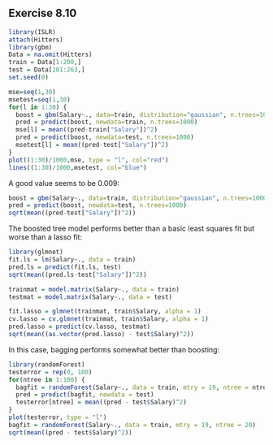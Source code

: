 Exercise 8.10
-------------

```r
library(ISLR)
attach(Hitters)
library(gbm)
Data = na.omit(Hitters)
train = Data[1:200,]
test = Data[201:263,]
set.seed(0)
```

```r
mse=seq(1,30)
msetest=seq(1,30)
for(l in 1:30) {
  boost = gbm(Salary~., data=train, distribution="gaussian", n.trees=1000, shrinkage=l/1000)
  pred = predict(boost, newdata=train, n.trees=1000)
  mse[l] = mean((pred-train["Salary"])^2)
  pred = predict(boost, newdata=test, n.trees=1000)
  msetest[l] = mean((pred-test["Salary"])^2)
}
plot((1:30)/1000,mse, type = "l", col="red")
lines((1:30)/1000,msetest, col="blue")
```

A good value seems to be 0.009:

```r
boost = gbm(Salary~., data=train, distribution="gaussian", n.trees=10000, shrinkage=0.009)
pred = predict(boost, newdata=test, n.trees=1000)
sqrt(mean((pred-test["Salary"])^2))
```

The boosted tree model performs better than a basic least squares fit but worse than a lasso fit:
```r
library(glmnet)
fit.ls = lm(Salary~., data = train)
pred.ls = predict(fit.ls, test)
sqrt(mean((pred.ls-test["Salary"])^2))

trainmat = model.matrix(Salary~., data = train)
testmat = model.matrix(Salary~., data = test)

fit.lasso = glmnet(trainmat, train$Salary, alpha = 1)
cv.lasso = cv.glmnet(trainmat, train$Salary, alpha = 1)
pred.lasso = predict(cv.lasso, testmat)
sqrt(mean((as.vector(pred.lasso) - test$Salary)^2))
```

In this case, bagging performs somewhat better than boosting:

```r
library(randomForest)
testerror = rep(0, 100)
for(ntree in 1:100) {
  bagfit = randomForest(Salary~., data = train, mtry = 19, ntree = ntree)
  pred = predict(bagfit, newdata = test)
  testerror[ntree] = mean((pred - test$Salary)^2)
}
plot(testerror, type = "l")
bagfit = randomForest(Salary~., data = train, mtry = 19, ntree = 20)
sqrt(mean((pred - test$Salary)^2))
```